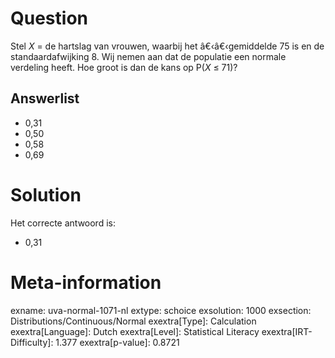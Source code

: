 Question
========

Stel *X* = de hartslag van vrouwen, waarbij het â€‹â€‹gemiddelde 75 is
en de standaardafwijking 8. Wij nemen aan dat de populatie een normale
verdeling heeft. Hoe groot is dan de kans op P(*X* ≤ 71)?


Answerlist
----------

* 0,31
* 0,50
* 0,58
* 0,69

Solution
========

Het correcte antwoord is: 

* 0,31

Meta-information
================
exname: uva-normal-1071-nl
extype: schoice
exsolution: 1000
exsection: Distributions/Continuous/Normal
exextra[Type]: Calculation
exextra[Language]: Dutch
exextra[Level]: Statistical Literacy
exextra[IRT-Difficulty]: 1.377
exextra[p-value]: 0.8721
